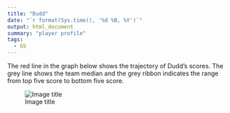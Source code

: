 ```yaml
---
title: "Dudd"
date: "`r format(Sys.time(), '%d %B, %Y')`"
output: html_document
summary: "player profile"
tags:
  - GS
---
```


The red line in the graph below shows the trajectory of Dudd's scores. The grey line shows the team median and the grey ribbon indicates the range from top five score to bottom five score.

![Image title](Dudd.jpg)
